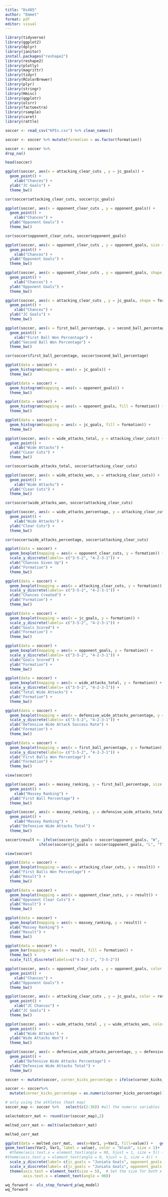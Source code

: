 ```yaml
---
title: "Ds485"
author: "Emmet"
format: pdf
editor: visual
---
```


```r
library(tidyverse)
library(ggplot2)
library(dplyr)
library(janitor)
install.packages("reshape2")
library(reshape2)
library(plotly)
library(magrittr)
library(tidyr)
library(RColorBrewer)
library(plyr)
library(stringr)
library(Hmisc)
library(qqplotr)
library(olsrr)
library(factoextra)
library(rsample)
library(caret)
library(rattle)
```

```r
soccer <- read_csv("KPIs.csv") %>% clean_names()
```

```r
soccer <- soccer %>% mutate(formation = as.factor(formation))
```

```r
soccer <- soccer %>%
drop_na()
```

```r
head(soccer)
```

```r
ggplot(soccer, aes(x = attacking_clear_cuts , y = jc_goals)) + 
  geom_point() +
    xlab("Chances") +
  ylab("JC Goals") + 
  theme_bw()
```

```r
cor(soccer$attacking_clear_cuts, soccer$jc_goals)
```

```r
ggplot(soccer, aes(x = opponent_clear_cuts , y = opponent_goals)) + 
  geom_point() +
    xlab("Chances") +
  ylab("Opponent Goals") + 
  theme_bw()
```

```r
cor(soccer$opponent_clear_cuts, soccer$opponent_goals)
```

```r
ggplot(soccer, aes(x = opponent_clear_cuts , y = opponent_goals, size = massey_ranking)) + 
  geom_point() +
    xlab("Chances") +
  ylab("Opponent Goals") + 
  theme_bw()
```

```r
ggplot(soccer, aes(x = opponent_clear_cuts , y = opponent_goals, shape = formation)) + 
  geom_point() +
    xlab("Chances") +
  ylab("Opponent Goals") + 
  theme_bw()
```

```r
ggplot(soccer, aes(x = attacking_clear_cuts , y = jc_goals, shape = formation)) + 
  geom_point() +
    xlab("Chances") +
  ylab("JC Goals") + 
  theme_bw()
```

```r
ggplot(soccer, aes(x = first_ball_percentage, y = second_ball_percentage)) + 
  geom_point() +
    xlab("First Ball Won Percentage") +
  ylab("Second Ball Won Percentage") + 
  theme_bw()
```

```r
cor(soccer$first_ball_percentage, soccer$second_ball_percentage)
```

```r
ggplot(data = soccer) + 
  geom_histogram(mapping = aes(x = jc_goals)) + 
  theme_bw() 
```

```r
ggplot(data = soccer) + 
  geom_histogram(mapping = aes(x = opponent_goals)) + 
  theme_bw() 
```

```r
ggplot(data = soccer) + 
  geom_histogram(mapping = aes(x = opponent_goals, fill = formation)) + 
  theme_bw() 
```

```r
ggplot(data = soccer) + 
  geom_histogram(mapping = aes(x = jc_goals, fill = formation)) + 
  theme_bw() 
```

```r
ggplot(soccer, aes(x = wide_attacks_total, y = attacking_clear_cuts)) + 
  geom_point() +
    xlab("Wide Attacks") +
  ylab("CLear Cuts") + 
  theme_bw()
```

```r
cor(soccer$wide_attacks_total, soccer$attacking_clear_cuts)
```

```r
ggplot(soccer, aes(x = wide_attacks_won, y = attacking_clear_cuts)) + 
  geom_point() +
    xlab("Wide Attacks") +
  ylab("CLear Cuts") + 
  theme_bw()
```

```r
cor(soccer$wide_attacks_won, soccer$attacking_clear_cuts)
```

```r
ggplot(soccer, aes(x = wide_attacks_percentage, y = attacking_clear_cuts)) + 
  geom_point() +
    xlab("Wide Attacks") +
  ylab("Clear Cuts") + 
  theme_bw()
```

```r
cor(soccer$wide_attacks_percentage, soccer$attacking_clear_cuts)
```

```r
ggplot(data = soccer) + 
  geom_boxplot(mapping = aes(x = opponent_clear_cuts, y = formation)) +
  scale_y_discrete(labels= c("3-5-2", "4-2-3-1")) +
  xlab("Chances Given Up") +
  ylab("Formation") + 
  theme_bw()
```

```r
ggplot(data = soccer) + 
  geom_boxplot(mapping = aes(x = attacking_clear_cuts, y = formation)) +
  scale_y_discrete(labels= c("3-5-2", "4-2-3-1")) +
  xlab("Chances Created") +
  ylab("Formation") + 
  theme_bw()
```

```r
ggplot(data = soccer) + 
  geom_boxplot(mapping = aes(x = jc_goals, y = formation)) +
  scale_y_discrete(labels= c("3-5-2", "4-2-3-1")) +
  xlab("Goals Scored") +
  ylab("Formation") + 
  theme_bw()
```

```r
ggplot(data = soccer) + 
  geom_boxplot(mapping = aes(x = opponent_goals, y = formation)) +
  scale_y_discrete(labels= c("3-5-2", "4-2-3-1")) +
  xlab("Goals Scored") +
  ylab("Formation") + 
  theme_bw()
```

```r
ggplot(data = soccer) + 
  geom_boxplot(mapping = aes(x = wide_attacks_total, y = formation)) +
  scale_y_discrete(labels= c("3-5-2", "4-2-3-1")) +
  xlab("Total Wide Attacks") +
  ylab("Formation") + 
  theme_bw()
```

```r
ggplot(data = soccer) + 
  geom_boxplot(mapping = aes(x = defensive_wide_attacks_percentage, y = formation)) +
  scale_y_discrete(labels= c("3-5-2", "4-2-3-1")) +
  xlab("Defensive Wide Attack Success Rate") +
  ylab("Formation") + 
  theme_bw()
```

```r
ggplot(data = soccer) + 
  geom_boxplot(mapping = aes(x = first_ball_percentage, y = formation)) +
  scale_y_discrete(labels= c("3-5-2", "4-2-3-1")) +
  xlab("First Balls Won Percentage") +
  ylab("Formation") + 
  theme_bw()
```

```r
view(soccer)
```

```r
ggplot(soccer, aes(x = massey_ranking, y = first_ball_percentage, size = second_ball_percentage)) + 
  geom_point() +
    xlab("Massey Ranking") +
  ylab("First Ball Percentage") + 
  theme_bw()
```

```r
ggplot(soccer, aes(x = massey_ranking, y = defensive_wide_attacks_total, size = defensive_wide_attacks_percentage)) + 
  geom_point() +
    xlab("Massey Ranking") +
  ylab("Defensive Wide Attacks Total") + 
  theme_bw()
```

```r
soccer$result <- ifelse(soccer$jc_goals > soccer$opponent_goals, "W",
               ifelse(soccer$jc_goals < soccer$opponent_goals, "L", "T"))

view(soccer)
```

```r
ggplot(data = soccer) + 
  geom_boxplot(mapping = aes(x = attacking_clear_cuts, y = result)) +
  xlab("First Balls Won Percentage") +
  ylab("Result") + 
  theme_bw()
```

```r
ggplot(data = soccer) + 
  geom_boxplot(mapping = aes(x = opponent_clear_cuts, y = result)) +
  xlab("Opponent Clear Cuts") +
  ylab("Result") + 
  theme_bw()
```

```r
ggplot(data = soccer) + 
  geom_boxplot(mapping = aes(x = massey_ranking, y = result)) +
  xlab("Massey Ranking") +
  ylab("Result") + 
  theme_bw()
```

```r
ggplot(data = soccer) + 
  geom_bar(mapping = aes(x = result, fill = formation)) + 
  theme_bw() +
  scale_fill_discrete(labels=c("4-2-3-1", "3-5-2")) 
```

```r
ggplot(soccer, aes(x = opponent_clear_cuts , y = opponent_goals, color = result)) + 
  geom_point() +
    xlab("Chances") +
  ylab("Opponent Goals") + 
  theme_bw()
```

```r
ggplot(soccer, aes(x = attacking_clear_cuts , y = jc_goals, color = result)) + 
  geom_point() +
    xlab("JC Chances") +
  ylab("JC Goals") + 
  theme_bw()
```

```r
ggplot(soccer, aes(x = wide_attacks_total , y = wide_attacks_won, color = result)) + 
  geom_point() +
    xlab("Wide Attacks") +
  ylab("Wide Attacks Won") + 
  theme_bw()
```

```r
ggplot(soccer, aes(x = defensive_wide_attacks_percentage, y = defensive_wide_attacks_total, color = result)) + 
  geom_point() +
    xlab("Defensive Wide Attacks Percentage") +
  ylab("Defensive Wide Attacks Total") + 
  theme_bw()
```

```r
soccer <- mutate(soccer, corner_kicks_percentage = ifelse(corner_kicks_percentage == "#DIV/0!", NA, corner_kicks_percentage))
```

```r
soccer <- soccer%>% 
  mutate(corner_kicks_percentage = as.numeric(corner_kicks_percentage))
```

```r
# only using the athletes (heat map)
soccer_map <- soccer %>%   select(c(2:36)) #all the numeric variables 

selectedcorr_mat <- round(cor(soccer_map),2)  

melted_corr_mat <- melt(selectedcorr_mat)

melted_corr_mat

```

```r

ggplot(data = melted_corr_mat,  aes(x=Var1, y=Var2, fill=value)) +   geom_tile() +  scale_fill_distiller(palette="RdBu",direction=-1,limits=c(-1,1))+ 
geom_text(aes(Var2, Var1, label = value), color = "black", size = 1)+
  #theme(axis.text.x = element_text(angle = 90, hjust = 1, size = 5)) +
#theme(axis.text.y = element_text(angle = 0, hjust = 1, size = 4)) +
  scale_y_discrete(label= c(jc_goals = "Juniata Goals", opponent_goals = "Opponent Goals", jc_shots="Juniata Shots", opponent_shots = "Opponent Shots", massey_ranking = "Massey Ranking", won_off_backline="Won Off Backline", opponent_backline_to_frontline = "Opponent Transition", opponent_clear_cuts = "Opponent Clear Cut Chances", backline_to_frontline="Juniata Transition", attacking_clear_cuts = "Juniata Clear Cut Chances", box_touches = "Box Touches", corner_kicks_percentage="Corner Kick Percentage", corner_kicks_total="Total Corner Kicks", corner_kicks_unsuccessful="Unsuccessful Corner Kicks", corner_kicks_successful="Successful Corner Kicks", free_kicks_percentage = "Free Kick Percentage", free_kicks_total = "Total Free Kicks", free_kicks_unsuccessful = "Unsuccessful Free Kicks", free_kicks_successful = "Successful Free Kicks", defensive_wide_attacks_percentage = "Defensive Wide Attacks Percentage", defensive_wide_attacks_total = "Total Defensive Wide Area", defensive_wide_attacks_lost = "Defensive Wide Area Lost", defensive_wide_attacks_won = "Defensive Wide Attacks Won", wide_attacks_percentage = "Wide Attack Percentage", wide_attacks_total = "Total Wide Attacks", wide_attacks_lost = "Wide Attacks Lost", wide_attacks_won = "Wide Attacks Won", second_ball_percentage = "Second Ball Percentage", second_ball_total = "Total Second Balls", second_ball_lost = "Second Balls Lost", second_ball_won = "Second Balls Won", first_ball_percentage = "First Ball Percentage", first_ball_total = "Total First Balls", first_ball_lost = "First Balls Lost", first_ball_won = "First Balls Won")) +
  scale_x_discrete(label= c(jc_goals = "Juniata Goals", opponent_goals = "Opponent Goals", jc_shots="Juniata Shots", opponent_shots = "Opponent Shots", massey_ranking = "Massey Ranking", won_off_backline="Won Off Backline", opponent_backline_to_frontline = "Opponent Transition", opponent_clear_cuts = "Opponent Clear Cut Chances", backline_to_frontline="Juniata Transition", attacking_clear_cuts = "Juniata Clear Cut Chances", box_touches = "Box Touches", corner_kicks_percentage="Corner Kick Percentage", corner_kicks_total="Total Corner Kicks", corner_kicks_unsuccessful="Unsuccessful Corner Kicks", corner_kicks_successful="Successful Corner Kicks", free_kicks_percentage = "Free Kick Percentage", free_kicks_total = "Total Free Kicks", free_kicks_unsuccessful = "Unsuccessful Free Kicks", free_kicks_successful = "Successful Free Kicks", defensive_wide_attacks_percentage = "Defensive Wide Attacks Percentage", defensive_wide_attacks_total = "Total Defensive Wide Area", defensive_wide_attacks_lost = "Defensive Wide Area Lost", defensive_wide_attacks_won = "Defensive Wide Attacks Won", wide_attacks_percentage = "Wide Attack Percentage", wide_attacks_total = "Total Wide Attacks", wide_attacks_lost = "Wide Attacks Lost", wide_attacks_won = "Wide Attacks Won", second_ball_percentage = "Second Ball Percentage", second_ball_total = "Total Second Balls", second_ball_lost = "Second Balls Lost", second_ball_won = "Second Balls Won", first_ball_percentage = "First Ball Percentage", first_ball_total = "Total First Balls", first_ball_lost = "First Balls Lost", first_ball_won = "First Balls Won"))+  labs(x=NULL,y=NULL,fill=stringr::str_wrap("Correlation Coefficient",width=12))+  theme_bw() +  #theme( axis.text.x  = element_text(angle=90)) +
  theme(axis.text = element_text(size = 5),  # Set the size for both x and y axes
        axis.text.x = element_text(angle = 90))
```

```r
wq_forward <- ols_step_forward_p(wq_model)
wq_forward
```
